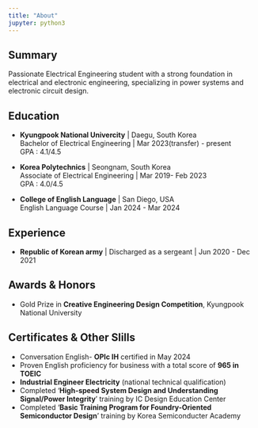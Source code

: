 ```yaml
---
title: "About"
jupyter: python3
---
```

  
## Summary

Passionate Electrical Engineering student with a strong foundation in electrical and electronic engineering, specializing in power systems and electronic circuit design.

## Education

- **Kyungpook National Univercity** | Daegu, South Korea
<br>Bachelor of Electrical Engineering | Mar 2023(transfer) - present
<br>GPA : 4.1/4.5

- **Korea Polytechnics** | Seongnam,  South Korea
<br>Associate of Electrical Engineering | Mar 2019- Feb 2023
<br>GPA : 4.0/4.5

- **College of English Language** | San Diego, USA
<br>English Language Course | Jan 2024 - Mar 2024

## Experience

- **Republic of Korean army** | Discharged as a sergeant | Jun 2020 - Dec 2021

## Awards & Honors

- Gold Prize in **Creative Engineering Design Competition**, Kyungpook National University

## Certificates & Other Slills

- Conversation English- **OPIc IH** certified in May 2024
- Proven English proficiency for business with a total score of **965 in TOEIC**
- **Industrial Engineer Electricity** (national technical qualification)
- Completed '**High-speed System Design and Understanding Signal/Power Integrity**' training by IC Design Education Center
- Completed '**Basic Training Program for Foundry-Oriented Semiconductor Design**' training by Korea Semiconducter Academy
